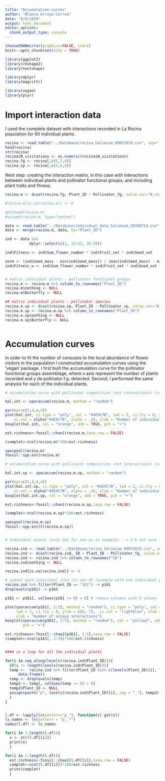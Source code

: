 ```yaml
---
title: "Accumulation-curves"
author: "Blanca Arroyo-Correa"
date: "8/8/2019"
output: html_document
editor_options: 
  chunk_output_type: console
---
```


```r

chooseCRANmirror(graphics=FALSE, ind=1)
knitr::opts_chunk$set(echo = TRUE)

```

```r

library(ggplot2)
library(reshape2)
library(textshape)

library(dplyr)
library(magrittr)

library(vegan)
library(plyr)

```

# Import interaction data 

I used the complete dataset with interactions recorded in La Rocina population for 60 individual plants.

```r

rocina <- read.table("../Database/rocina_halimium_09072019.csv", sep=";", header=T)
head(rocina)
str(rocina)
rocina$N_visitations <- as.numeric(rocina$N_visitations)
rocina.fg <- rocina[,c(5,7,8)]
rocina.sp <- rocina[,c(5,6,8)]

```

Next step: creating the interaction matrix, in this case with interactions between individual plants and pollinator functional groups; and including plant traits and fitness.

```r

rocina.m <- dcast(rocina.fg, Plant_ID ~ Pollinator_fg, value.var="N_visitations", fun.aggregate = sum)

#rocina.m[is.na(rocina.m)] <- 0

#plotweb(rocina.m)
#visweb(rocina.m, type="nested")

data <- read.table("../Database/individual_data_halimium_20190714.csv", sep=";", header=T)
data <- merge(rocina.m, data, by="Plant_ID")

ind <- data %>%  
           dplyr::select(c(1, 13:32, 36:39))

ind$Fitness <- ind$Sum_flower_number * ind$Fruit_set * ind$Seed_set

norm <- (ind$Seed_mass - min(ind$Seed_mass)) / (max(ind$Seed_mass) - min(ind$Seed_mass))
ind$Fitness_w <- ind$Sum_flower_number * ind$Fruit_set * ind$Seed_set * norm


# matrix individual plants - pollinator functional groups
rocina.m <- rocina.m %>% column_to_rownames("Plant_ID")
rocina.m$nothing <- NULL
rocina.m$Butterfly <- NULL

## matrix individual plants - pollinator species 
rocina.m.sp <- dcast(rocina.sp, Plant_ID ~ Pollinator_sp, value.var="N_visitations", fun.aggregate = sum)
rocina.m.sp <- rocina.m.sp %>% column_to_rownames("Plant_ID")
rocina.m.sp$nothing <- NULL
rocina.m.sp$Butterfly <- NULL



```


# Accumulation curves

In order to fit the number of censuses to the local abundance of flower visitors in the population I constructed accumulation curves using the ‘vegan’ package. I first built the accumulation curve for the pollinator functional groups assemblage, where x axis represent the number of plants recorded and y de pollinator f.g. detected. Second, I performed the same analysis for each of the individual plants. 

```r

# accumulation curve with pollinator composition (not interactions) (x= plants recorded, y= pollinator functional groups detected)

hal.int <- specaccum(rocina.m, method = "random")

par(mar=c(5,4,4,4))
plot(hal.int, ci.type = "poly", col = "#4E9C7B", lwd = 2, ci.lty = 0, ylim = c(0, 13), 
    ci.col = alpha("#4E9C7B", alpha = .4), xlab = "Number of individual plants surveyed", ylab = "Number of pollinator functional groups", cex.axis=1.5, cex.lab=1.5)
boxplot(hal.int, col = "orange", add = TRUE, pch = "+")

est.richness<-fossil::chao1(rocina.m,taxa.row = FALSE)

(complet<-ncol(rocina.m)*100/est.richness)

specpool(rocina.m)
fossil::spp.est(rocina.m)

# accumulation curve with pollinator composition (not interactions) (x= plants recorded, y= pollinator species detected)

hal.int.sp <- specaccum(rocina.m.sp, method = "random")

par(mar=c(5,4,4,4))
plot(hal.int.sp, ci.type = "poly", col = "#4E9C7B", lwd = 2, ci.lty = 0, ylim = c(0, 25), 
    ci.col = alpha("#4E9C7B", alpha = .4), xlab = "Number of individual plants surveyed", ylab = "Number of pollinator species", cex.axis=1.5, cex.lab=1.5)
boxplot(hal.int.sp, col = "orange", add = TRUE, pch = "+")

est.richness<-fossil::chao1(rocina.m.sp,taxa.row = FALSE)

(complet<-ncol(rocina.m.sp)*100/est.richness)

specpool(rocina.m.sp)
fossil::spp.est(t(rocina.m.sp))


# Individual plants (only 161 for now as an example) --> I'm not sure if this is OK

rocina.ind <- read.table("../Database/rocina_halimium_09072019.csv", sep=";", header=T)
rocina.ind <- dcast(rocina.ind, ID + Plant_ID ~ Pollinator_fg, value.var="N_visitations")
rocina.ind <- rocina.ind %>% column_to_rownames("ID")
rocina.ind$nothing <- NULL

rocina.ind[is.na(rocina.ind)] <- 0

# subset each individual into its own df (example with one individual plant)
rocina.ind %>% filter(Plant_ID == "161") -> p161
droplevels(p161) -> p161

p161 <- p161[, colSums(p161 != 0) > 0] # remove columns with 0 values

plot(specaccum(p161[, 2:5], method = "random"), ci.type = "poly", col = "blue", 
     lwd = 2, ci.lty = 0, ylim = c(0, 7),  ci.col = "lightblue", xlab = "Number of interactions recorded", 
     ylab = "Number of unique interactions")
boxplot(specaccum(p161[, 2:5], method = "random"), col = "yellow2", add = TRUE, 
        pch = "+")

est.richness<-fossil::chao2(p161[, 2:5],taxa.row = FALSE)
(complet<-ncol(p161[, 2:5])*100/est.richness)


#### in a loop for all the individual plants

for(i in seq_along(levels(rocina.ind$Plant_ID))){
  if(i != length(levels(rocina.ind$Plant_ID))){
  temp <-  rocina.ind %>% filter(Plant_ID %in% c(levels(Plant_ID)[i], levels(Plant_ID)[i])) %>% print() %>%
      data.frame()
  temp <- droplevels(temp)
  temp2 <- temp[, colSums(temp != 0) > 0]
  temp2$Plant_ID <- NULL
  assign(paste("p", levels(rocina.ind$Plant_ID)[i], sep = "_"), temp2)
  }
}


l.df <- lapply(ls(pattern="p_"), function(x) get(x))
ls_names <- ls(pattern = "p_.*")
names(l.df) <- ls_names

for(i in 1:length(l.df)){
  x <- str(l.df[[i]])
  print(x)
  }

for(i in 1:length(l.df)){
  est.richness<-fossil::chao2(l.df[[i]],taxa.row = FALSE)
  complet<-ncol(l.df[[i]])*100/est.richness
  print(complet)
  }


```
